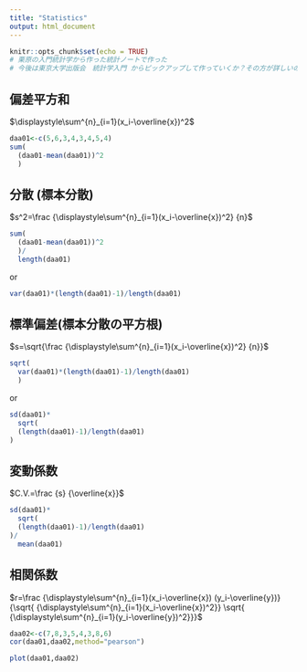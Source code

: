 ```yaml
---
title: "Statistics"
output: html_document
---
```


```r
knitr::opts_chunk$set(echo = TRUE)
# 栗原の入門統計学から作った統計ノートで作った
# 今後は東京大学出版会　統計学入門 からピックアップして作っていくか？その方が詳しいので。
```

## 偏差平方和

$\displaystyle\sum^{n}_{i=1}(x_i-\overline{x})^2$

```r
daa01<-c(5,6,3,4,3,4,5,4)
sum(
  (daa01-mean(daa01))^2
  )
```

## 分散 (標本分散)

$s^2=\frac {\displaystyle\sum^{n}_{i=1}(x_i-\overline{x})^2} {n}$

```r
sum(
  (daa01-mean(daa01))^2
  )/
  length(daa01)
```

or

```r
var(daa01)*(length(daa01)-1)/length(daa01)
```

## 標準偏差(標本分散の平方根)

$s=\sqrt{\frac {\displaystyle\sum^{n}_{i=1}(x_i-\overline{x})^2} {n}}$

```r
sqrt(
  var(daa01)*(length(daa01)-1)/length(daa01)
  )
```

or

```r
sd(daa01)*
  sqrt(
  (length(daa01)-1)/length(daa01)
)
```

## 変動係数

$C.V.=\frac {s} {\overline{x}}$

```r
sd(daa01)*
  sqrt(
  (length(daa01)-1)/length(daa01)
)/
  mean(daa01)
```

## 相関係数

$r=\frac {\displaystyle\sum^{n}_{i=1}(x_i-\overline{x}) (y_i-\overline{y})} {\sqrt{ {\displaystyle\sum^{n}_{i=1}(x_i-\overline{x})^2}} \sqrt{ {\displaystyle\sum^{n}_{i=1}(y_i-\overline{y})^2}}}$

```r
daa02<-c(7,8,3,5,4,3,8,6)
cor(daa01,daa02,method="pearson")
```

```r
plot(daa01,daa02)
```
